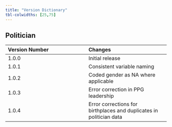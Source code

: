 ```yaml
---
title: "Version Dictionary"
tbl-colwidths: [25,75]
---
```


## Politician

| Version Number | Changes |
| :--- | :--- |
| 1.0.0 | Initial release |
| 1.0.1 | Consistent variable naming |
| 1.0.2 | Coded gender as NA where applicable |
| 1.0.3 | Error correction in PPG leadership |
| 1.0.4 | Error corrections for birthplaces and duplicates in politician data |